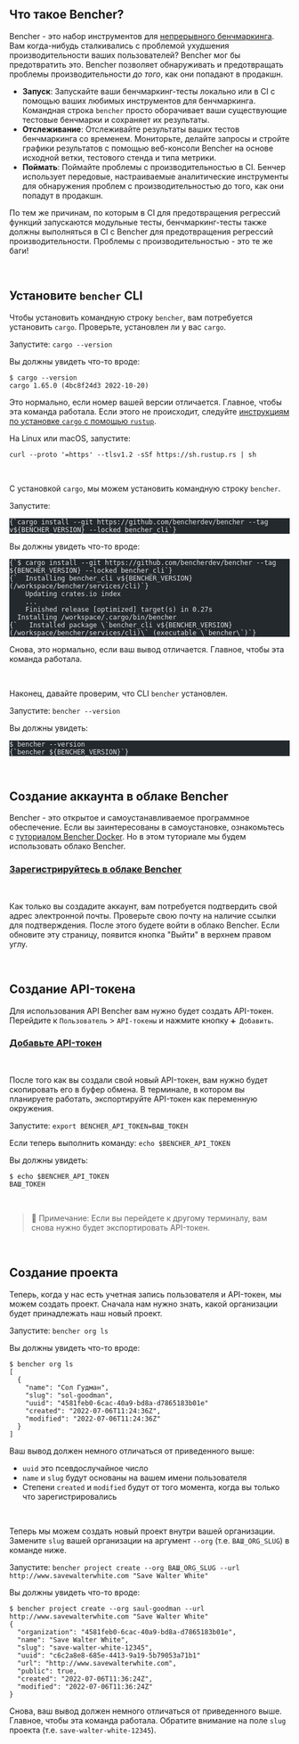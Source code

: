 
## Что такое Bencher?

Bencher - это набор инструментов для [непрерывного бенчмаркинга](/docs/ru/explanation/continuous-benchmarking).
Вам когда-нибудь сталкивались с проблемой ухудшения производительности ваших пользователей?
Bencher мог бы предотвратить это.
Bencher позволяет обнаруживать и предотвращать проблемы производительности _до того_, как они попадают в продакшн.

- **Запуск**: Запускайте ваши бенчмаркинг-тесты локально или в CI с помощью ваших любимых инструментов для бенчмаркинга. Командная строка `bencher` просто оборачивает ваши существующие тестовые бенчмарки и сохраняет их результаты.
- **Отслеживание**: Отслеживайте результаты ваших тестов бенчмаркинга со временем. Мониторьте, делайте запросы и стройте графики результатов с помощью веб-консоли Bencher на основе исходной ветки, тестового стенда и типа метрики.
- **Поймать**: Поймайте проблемы с производительностью в CI. Бенчер использует передовые, настраиваемые аналитические инструменты для обнаружения проблем с производительностью до того, как они попадут в продакшн.

По тем же причинам, по которым в CI для предотвращения регрессий функций запускаются модульные тесты, бенчмаркинг-тесты также должны выполняться в CI с Bencher для предотвращения регрессий производительности. Проблемы с производительностью - это те же баги!

<br />

## Установите `bencher` CLI

Чтобы установить командную строку `bencher`, вам потребуется установить `cargo`. Проверьте, установлен ли у вас `cargo`.

Запустите: `cargo --version`

Вы должны увидеть что-то вроде:

```
$ cargo --version
cargo 1.65.0 (4bc8f24d3 2022-10-20)
```

Это нормально, если номер вашей версии отличается. Главное, чтобы эта команда работала.
Если этого не происходит, следуйте [инструкциям по установке `cargo` с помощью `rustup`](https://rustup.rs/).

На Linux или macOS, запустите:

```
curl --proto '=https' --tlsv1.2 -sSf https://sh.rustup.rs | sh
```

<br />

С установкой `cargo`, мы можем установить командную строку `bencher`.

Запустите:

<pre class="astro-code github-dark" style="background-color: rgb(36, 41, 46); overflow-x: auto; --darkreader-inline-bgcolor: #1d2125;" tabindex="0" data-darkreader-inline-bgcolor=""><code><span class="line"><span style="color: rgb(225, 228, 232); --darkreader-inline-color: #d7d4cf;" data-darkreader-inline-color="">{`cargo install --git https://github.com/bencherdev/bencher --tag v${BENCHER_VERSION} --locked bencher_cli`}</span></span></code></pre>

Вы должны увидеть что-то вроде:

<pre class="astro-code github-dark" style="background-color: rgb(36, 41, 46); overflow-x: auto; --darkreader-inline-bgcolor: #1d2125;" tabindex="0" data-darkreader-inline-bgcolor=""><code><span class="line"><span style="color: rgb(225, 228, 232); --darkreader-inline-color: #d7d4cf;" data-darkreader-inline-color="">{`$ cargo install --git https://github.com/bencherdev/bencher --tag ${BENCHER_VERSION} --locked bencher_cli`}</span></span>
<span class="line"><span style="color: rgb(225, 228, 232); --darkreader-inline-color: #d7d4cf;" data-darkreader-inline-color="">{`  Installing bencher_cli v${BENCHER_VERSION} (/workspace/bencher/services/cli)`}</span></span>
<span class="line"><span style="color: rgb(225, 228, 232); --darkreader-inline-color: #d7d4cf;" data-darkreader-inline-color="">    Updating crates.io index</span></span>
<span class="line"><span style="color: rgb(225, 228, 232); --darkreader-inline-color: #d7d4cf;" data-darkreader-inline-color="">    ...</span></span>
<span class="line"><span style="color: rgb(225, 228, 232); --darkreader-inline-color: #d7d4cf;" data-darkreader-inline-color="">    Finished release [optimized] target(s) in 0.27s</span></span>
<span class="line"><span style="color: rgb(225, 228, 232); --darkreader-inline-color: #d7d4cf;" data-darkreader-inline-color="">  Installing /workspace/.cargo/bin/bencher</span></span>
<span class="line"><span style="color: rgb(225, 228, 232); --darkreader-inline-color: #d7d4cf;" data-darkreader-inline-color="">{`   Installed package \`bencher_cli v${BENCHER_VERSION} (/workspace/bencher/services/cli)\` (executable \`bencher\`)`}</span></span></code></pre>

Снова, это нормально, если ваш вывод отличается. Главное, чтобы эта команда работала.

<br />

Наконец, давайте проверим, что CLI `bencher` установлен.

Запустите: `bencher --version`

Вы должны увидеть:

<pre class="astro-code github-dark" style="background-color: rgb(36, 41, 46); overflow-x: auto; --darkreader-inline-bgcolor: #1d2125;" tabindex="0" data-darkreader-inline-bgcolor=""><code><span class="line"><span style="color: rgb(225, 228, 232); --darkreader-inline-color: #d7d4cf;" data-darkreader-inline-color="">$ bencher --version</span></span>
<span class="line"><span style="color: rgb(225, 228, 232); --darkreader-inline-color: #d7d4cf;" data-darkreader-inline-color="">{`bencher ${BENCHER_VERSION}`}</span></span></code></pre>

<br />

## Создание аккаунта в облаке Bencher

Bencher - это открытое и самоустанавливаемое программное обеспечение.
Если вы заинтересованы в самоустановке, ознакомьтесь с [туториалом Bencher Docker](/docs/ru/tutorial/docker).
Но в этом туториале мы будем использовать облако Bencher.

### <a href="/auth/signup" target="_blank">Зарегистрируйтесь в облаке Bencher</a>
<br />

Как только вы создадите аккаунт, вам потребуется подтвердить свой адрес электронной почты.
Проверьте свою почту на наличие ссылки для подтверждения.
После этого будете войти в облако Bencher.
Если обновите эту страницу, появится кнопка "Выйти" в верхнем правом углу.

<br />

## Создание API-токена

Для использования API Bencher вам нужно будет создать API-токен.
Перейдите к `Пользователь` > `API-токены` и нажмите кнопку `➕ Добавить`.

### <a href="/auth/signup" target="_blank">Добавьте API-токен</a>
<br />

После того как вы создали свой новый API-токен, вам нужно будет скопировать его в буфер обмена.
В терминале, в котором вы планируете работать, экспортируйте API-токен как переменную окружения.

Запустите: `export BENCHER_API_TOKEN=ВАШ_ТОКЕН`

Если теперь выполнить команду: `echo $BENCHER_API_TOKEN`

Вы должны увидеть:

```
$ echo $BENCHER_API_TOKEN
ВАШ_ТОКЕН
```

<br />

> 🐰 Примечание: Если вы перейдете к другому терминалу, вам снова нужно будет экспортировать API-токен.

<br />

## Создание проекта

Теперь, когда у нас есть учетная запись пользователя и API-токен, мы можем создать проект.
Сначала нам нужно знать, какой организации будет принадлежать наш новый проект.

Запустите: `bencher org ls`

Вы должны увидеть что-то вроде:

```
$ bencher org ls
[
  {
    "name": "Сол Гудман",
    "slug": "sol-goodman",
    "uuid": "4581feb0-6cac-40a9-bd8a-d7865183b01e"
    "created": "2022-07-06T11:24:36Z",
    "modified": "2022-07-06T11:24:36Z"
  }
]
```

Ваш вывод должен немного отличаться от приведенного выше:
- `uuid` это псевдослучайное число
- `name` и `slug` будут основаны на вашем имени пользователя
- Степени `created` и `modified` будут от того момента, когда вы только что зарегистрировались

<br />

Теперь мы можем создать новый проект внутри вашей организации.
Замените `slug` вашей организации на аргумент `--org` (т.е. `ВАШ_ORG_SLUG`) в команде ниже.

Запустите: `bencher project create --org ВАШ_ORG_SLUG --url http://www.savewalterwhite.com "Save Walter White"`

Вы должны увидеть что-то вроде:

```
$ bencher project create --org saul-goodman --url http://www.savewalterwhite.com "Save Walter White"
{
  "organization": "4581feb0-6cac-40a9-bd8a-d7865183b01e",
  "name": "Save Walter White",
  "slug": "save-walter-white-12345",
  "uuid": "c6c2a8e8-685e-4413-9a19-5b79053a71b1"
  "url": "http://www.savewalterwhite.com",
  "public": true,
  "created": "2022-07-06T11:36:24Z",
  "modified": "2022-07-06T11:36:24Z"
}
```

Снова, ваш вывод должен немного отличаться от приведенного выше.
Главное, чтобы эта команда работала.
Обратите внимание на поле `slug` проекта (т.е. `save-walter-white-12345`).

<br />